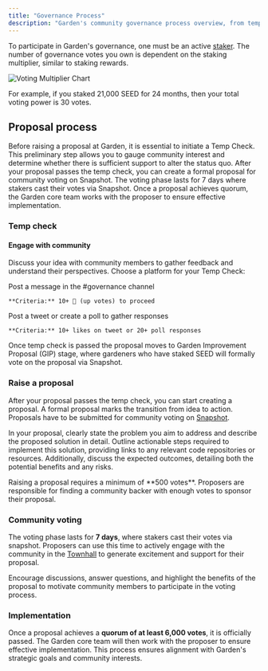 ```yaml
---
title: "Governance Process"
description: "Garden's community governance process overview, from temp checks to implementation"
---
```


To participate in Garden's governance, one must be an active [staker](/home/fundamentals/introduction/stakers). The number of governance votes you own is dependent on the staking multiplier, similar to staking rewards.

<Frame>
  <img src="/images/voting_multiplier.png" alt="Voting Multiplier Chart" />
</Frame>

For example, if you staked 21,000 SEED for 24 months, then your total voting power is 30 votes.

## Proposal process

<Steps>
  <Step title="Temp check">
    Before raising a proposal at Garden, it is essential to initiate a Temp Check. This preliminary step allows you to gauge community interest and determine whether there is sufficient support to alter the status quo.
  </Step>
  
  <Step title="Raise a proposal">
    After your proposal passes the temp check, you can create a formal proposal for community voting on Snapshot.
  </Step>
  
  <Step title="Community voting">
    The voting phase lasts for 7 days where stakers cast their votes via Snapshot.
  </Step>
  
  <Step title="Implementation">
    Once a proposal achieves quorum, the Garden core team works with the proposer to ensure effective implementation.
  </Step>
</Steps>

### Temp check

#### Engage with community

Discuss your idea with community members to gather feedback and understand their perspectives. Choose a platform for your Temp Check:

<CardGroup cols={2}>
  <Card title="Discord" icon="discord" href="https://discord.gg/dZwSjh9922">
    Post a message in the #governance channel
    
    **Criteria:** 10+ 🔼 (up votes) to proceed
  </Card>
  <Card title="X (Twitter)" icon="twitter" href="https://x.com/garden_finance">
    Post a tweet or create a poll to gather responses
    
    **Criteria:** 10+ likes on tweet or 20+ poll responses
  </Card>
</CardGroup>

Once temp check is passed the proposal moves to Garden Improvement Proposal (GIP) stage, where gardeners who have staked SEED will formally vote on the proposal via Snapshot.

### Raise a proposal

After your proposal passes the temp check, you can start creating a proposal. A formal proposal marks the transition from idea to action. Proposals have to be submitted for community voting on [Snapshot](https://snapshot.org/#/gardenfinance.eth).

In your proposal, clearly state the problem you aim to address and describe the proposed solution in detail. Outline actionable steps required to implement this solution, providing links to any relevant code repositories or resources. Additionally, discuss the expected outcomes, detailing both the potential benefits and any risks.

<Warning>
Raising a proposal requires a minimum of **500 votes**. Proposers are responsible for finding a community backer with enough votes to sponsor their proposal.
</Warning>

### Community voting

The voting phase lasts for **7 days**, where stakers cast their votes via snapshot. Proposers can use this time to actively engage with the community in the [Townhall](https://discord.gg/dZwSjh9922) to generate excitement and support for their proposal.

<Tip>
Encourage discussions, answer questions, and highlight the benefits of the proposal to motivate community members to participate in the voting process.
</Tip>

### Implementation

Once a proposal achieves a **quorum of at least 6,000 votes**, it is officially passed. The Garden core team will then work with the proposer to ensure effective implementation. This process ensures alignment with Garden's strategic goals and community interests. 
